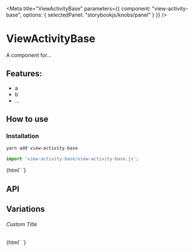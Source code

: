 

<Meta 
  title="ViewActivityBase"
  parameters={{
    component: "view-activity-base",
    options: { selectedPanel: "storybookjs/knobs/panel" }
  }}
/>

# ViewActivityBase

A component for...

## Features:

- a
- b
- ...

## How to use

### Installation

```bash
yarn add view-activity-base
```

```js
import 'view-activity-base/view-activity-base.js';
```

<Preview withToolbar>
  <Story name="Simple">
    {html`
      <view-activity-base></view-activity-base>
    `}
  </Story>
</Preview>

## API

<Props of="view-activity-base" />

## Variations

###### Custom Title

<Story name="Custom Title">
  {html`
    <view-activity-base .title=${'Hello World'}></view-activity-base>
  `}
</Story>
